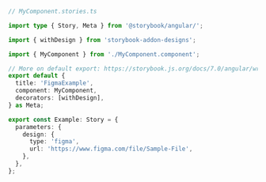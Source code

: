 ```ts
// MyComponent.stories.ts

import type { Story, Meta } from '@storybook/angular/';

import { withDesign } from 'storybook-addon-designs';

import { MyComponent } from './MyComponent.component';

// More on default export: https://storybook.js.org/docs/7.0/angular/writing-stories/introduction#default-export
export default {
  title: 'FigmaExample',
  component: MyComponent,
  decorators: [withDesign],
} as Meta;

export const Example: Story = {
  parameters: {
    design: {
      type: 'figma',
      url: 'https://www.figma.com/file/Sample-File',
    },
  },
};
```
